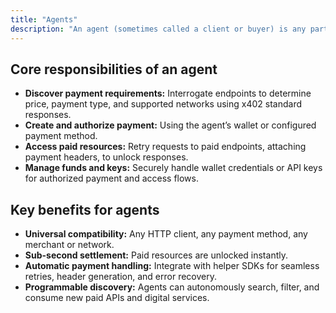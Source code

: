 ```yaml
---
title: "Agents"
description: "An agent (sometimes called a client or buyer) is any party (human, AI, bot, or app) that interacts with merchant endpoints which require payment. Agents programmatically discover, pay for, and unlock paid APIs and data on-chain, often with zero user intervention. This can include autonomous AI agents, browser extensions, apps, or traditional web clients."
---
```


## Core responsibilities of an agent

- **Discover payment requirements:** Interrogate endpoints to determine price, payment type, and supported networks using x402 standard responses.
- **Create and authorize payment:** Using the agent’s wallet or configured payment method.
- **Access paid resources:** Retry requests to paid endpoints, attaching payment headers, to unlock responses.
- **Manage funds and keys:** Securely handle wallet credentials or API keys for authorized payment and access flows.

## Key benefits for agents

- **Universal compatibility:** Any HTTP client, any payment method, any merchant or network.
- **Sub-second settlement:** Paid resources are unlocked instantly.
- **Automatic payment handling:** Integrate with helper SDKs for seamless retries, header generation, and error recovery.
- **Programmable discovery:** Agents can autonomously search, filter, and consume new paid APIs and digital services.